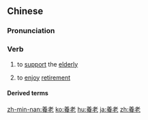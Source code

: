 {{also|养老}}
==Chinese==
{{zh-forms|s=养老}}

===Pronunciation===
{{zh-pron
|m=yǎnglǎo
|c=joeng5 lou5
|mn=qz,twv:ióng-nó͘/tw,xm:ióng-ló/zz:iáng-ló/twv:iáng-nó͘
|cat=v
}}

===Verb===
{{zh-verb}}

# to [[support]] the [[elderly]]
# {{lb|zh|of an older person}} to [[enjoy]] [[retirement]]

====Derived terms====
{{zh-der|養老金|養老院}}

[[zh-min-nan:養老]]
[[ko:養老]]
[[hu:養老]]
[[ja:養老]]
[[zh:養老]]